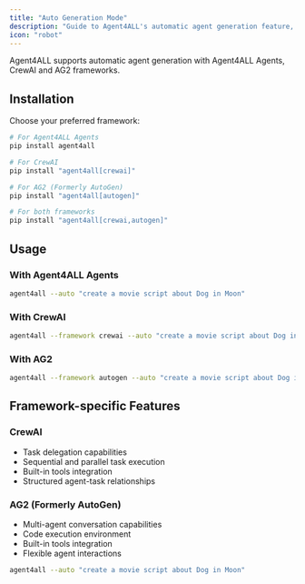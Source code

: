 ```yaml
---
title: "Auto Generation Mode"
description: "Guide to Agent4ALL's automatic agent generation feature, supporting both CrewAI and AG2 frameworks for automated task execution"
icon: "robot"
---
```


Agent4ALL supports automatic agent generation with Agent4ALL Agents, CrewAI and AG2 frameworks.

## Installation

Choose your preferred framework:

```bash
# For Agent4ALL Agents
pip install agent4all

# For CrewAI
pip install "agent4all[crewai]"

# For AG2 (Formerly AutoGen)
pip install "agent4all[autogen]"

# For both frameworks
pip install "agent4all[crewai,autogen]"
```

## Usage

### With Agent4ALL Agents
```bash
agent4all --auto "create a movie script about Dog in Moon"
```

### With CrewAI
```bash
agent4all --framework crewai --auto "create a movie script about Dog in Moon"
```

### With AG2
```bash
agent4all --framework autogen --auto "create a movie script about Dog in Moon"
```

## Framework-specific Features

### CrewAI
- Task delegation capabilities
- Sequential and parallel task execution
- Built-in tools integration
- Structured agent-task relationships

### AG2 (Formerly AutoGen)
- Multi-agent conversation capabilities
- Code execution environment
- Built-in tools integration
- Flexible agent interactions

```bash
agent4all --auto "create a movie script about Dog in Moon"
```